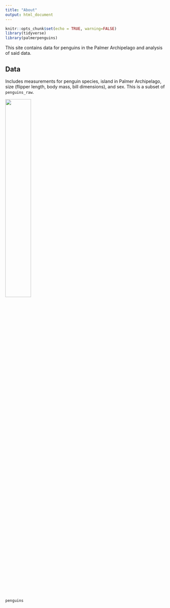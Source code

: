 ```yaml
---
title: "About"
output: html_document
---
```


```r
knitr::opts_chunk$set(echo = TRUE, warning=FALSE)
library(tidyverse)
library(palmerpenguins)
```

This site contains data for penguins in the Palmer Archipelago and analysis of said data.

## Data

Includes measurements for penguin species, island in Palmer Archipelago, size (flipper length, body mass, bill dimensions), and sex. This is a subset of `penguins_raw`.

![](https://allisonhorst.github.io/palmerpenguins/reference/figures/lter_penguins.png){width=40%}
```r
penguins
```





